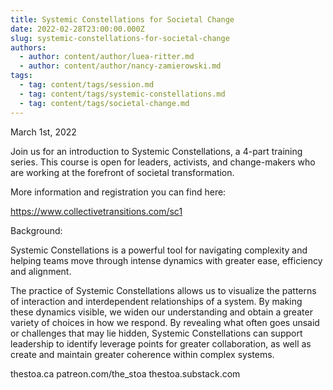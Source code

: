```yaml
---
title: Systemic Constellations for Societal Change
date: 2022-02-28T23:00:00.000Z
slug: systemic-constellations-for-societal-change
authors:
  - author: content/author/luea-ritter.md
  - author: content/author/nancy-zamierowski.md
tags:
  - tag: content/tags/session.md
  - tag: content/tags/systemic-constellations.md
  - tag: content/tags/societal-change.md
---
```


March 1st, 2022

Join us for an introduction to Systemic Constellations, a 4-part training series. This course is open for leaders, activists, and change-makers who are working at the forefront of societal transformation.

More information and registration you can find here:

https://www.collectivetransitions.com/sc1

Background:

Systemic Constellations is a powerful tool for navigating complexity and helping teams move through intense dynamics with greater ease, efficiency and alignment.

The practice of Systemic Constellations allows us to visualize the patterns of interaction and interdependent relationships of a system. By making these dynamics visible, we widen our understanding and obtain a greater variety of choices in how we respond. By revealing what often goes unsaid or challenges that may lie hidden, Systemic Constellations can support leadership to identify leverage points for greater collaboration, as well as create and maintain greater coherence within complex systems.

thestoa.ca
patreon.com/the_stoa
thestoa.substack.com
